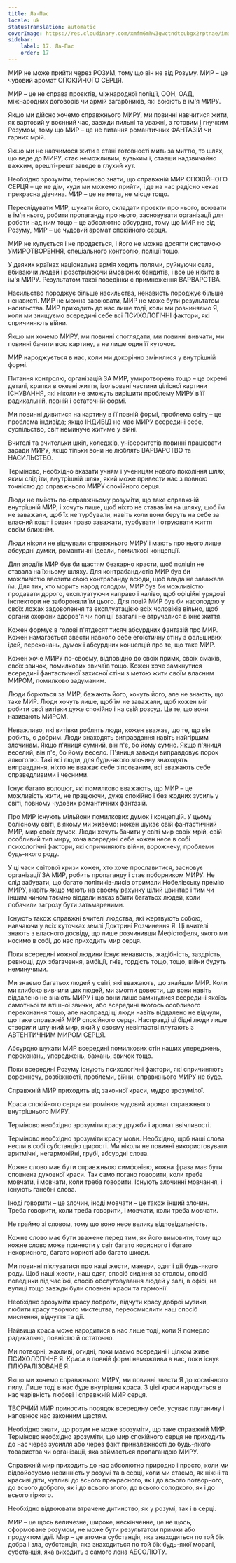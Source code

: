 ```yaml
---
title: Ла-Пас
locale: uk
statusTranslation: automatic
coverImage: https://res.cloudinary.com/xmfm6mhw3gwctndtcubgx2rptnae/image/upload/v1740337243/small_cover_educacion_fundamental_a051170f1c.webp
sidebar:
    label: 17. Ла-Пас
    order: 17
---
```

МИР не може прийти через РОЗУМ, тому що він не від Розуму. МИР – це чудовий аромат СПОКІЙНОГО СЕРЦЯ.

МИР – це не справа проєктів, міжнародної поліції, ООН, ОАД, міжнародних договорів чи армій загарбників, які воюють в ім'я МИРУ.

Якщо ми дійсно хочемо справжнього МИРУ, ми повинні навчитися жити, як вартовий у воєнний час, завжди пильні та уважні, з готовим і гнучким Розумом, тому що МИР – це не питання романтичних ФАНТАЗІЙ чи гарних мрій.

Якщо ми не навчимося жити в стані готовності мить за миттю, то шлях, що веде до МИРУ, стає неможливим, вузьким і, ставши надзвичайно важким, врешті-решт заведе в глухий кут.

Необхідно зрозуміти, терміново знати, що справжній МИР СПОКІЙНОГО СЕРЦЯ – це не дім, куди ми можемо прийти, і де на нас радісно чекає прекрасна дівчина. МИР – це не мета, не місце тощо.

Переслідувати МИР, шукати його, складати проєкти про нього, воювати в ім'я нього, робити пропаганду про нього, засновувати організації для роботи над ним тощо – це абсолютно абсурдно, тому що МИР не від Розуму, МИР – це чудовий аромат спокійного серця.

МИР не купується і не продається, і його не можна досягти системою УМИРОТВОРЕННЯ, спеціального контролю, поліції тощо.

У деяких країнах національна армія ходить полями, руйнуючи села, вбиваючи людей і розстрілюючи ймовірних бандитів, і все це нібито в ім'я МИРУ. Результатом такої поведінки є примноження ВАРВАРСТВА.

Насильство породжує більше насильства, ненависть породжує більше ненависті. МИР не можна завоювати, МИР не може бути результатом насильства. МИР приходить до нас лише тоді, коли ми розчиняємо Я, коли ми знищуємо всередині себе всі ПСИХОЛОГІЧНІ фактори, які спричиняють війни.

Якщо ми хочемо МИРУ, ми повинні споглядати, ми повинні вивчати, ми повинні бачити всю картину, а не лише один її куточок.

МИР народжується в нас, коли ми докорінно змінилися у внутрішній формі.

Питання контролю, організацій ЗА МИР, умиротворень тощо – це окремі деталі, крапки в океані життя, ізольовані частини цілісної картини ІСНУВАННЯ, які ніколи не зможуть вирішити проблему МИРУ в її радикальній, повній і остаточній формі.

Ми повинні дивитися на картину в її повній формі, проблема світу – це проблема індивіда; якщо ІНДИВІД не має МИРУ всередині себе, суспільство, світ неминуче житиме у війні.

Вчителі та вчительки шкіл, коледжів, університетів повинні працювати заради МИРУ, якщо тільки вони не люблять ВАРВАРСТВО та НАСИЛЬСТВО.

Терміново, необхідно вказати учням і ученицям нового покоління шлях, яким слід іти, внутрішній шлях, який може привести нас з повною точністю до справжнього МИРУ спокійного серця.

Люди не вміють по-справжньому розуміти, що таке справжній внутрішній МИР, і хочуть лише, щоб ніхто не ставав їм на шляху, щоб їм не заважали, щоб їх не турбували, навіть коли вони беруть на себе за власний кошт і ризик право заважати, турбувати і отруювати життя своїм ближнім.

Люди ніколи не відчували справжнього МИРУ і мають про нього лише абсурдні думки, романтичні ідеали, помилкові концепції.

Для злодіїв МИР був би щастям безкарно красти, щоб поліція не ставала на їхньому шляху. Для контрабандистів МИР був би можливістю ввозити свою контрабанду всюди, щоб влада не заважала їм. Для тих, хто морить народ голодом, МИР був би можливістю продавати дорого, експлуатуючи направо і наліво, щоб офіційні урядові інспектори не забороняли їм цього. Для повій МИР був би насолодою у своїх ложах задоволення та експлуатацією всіх чоловіків вільно, щоб органи охорони здоров'я чи поліції взагалі не втручалися в їхнє життя.

Кожен формує в голові п'ятдесят тисяч абсурдних фантазій про МИР. Кожен намагається звести навколо себе егоїстичну стіну з фальшивих ідей, переконань, думок і абсурдних концепцій про те, що таке МИР.

Кожен хоче МИРУ по-своєму, відповідно до своїх примх, своїх смаків, своїх звичок, помилкових звичаїв тощо. Кожен хоче замкнутися всередині фантастичної захисної стіни з метою жити своїм власним МИРОМ, помилково задуманим.

Люди борються за МИР, бажають його, хочуть його, але не знають, що таке МИР. Люди хочуть лише, щоб їм не заважали, щоб кожен міг робити свої витівки дуже спокійно і на свій розсуд. Це те, що вони називають МИРОМ.

Неважливо, які витівки роблять люди, кожен вважає, що те, що він робить, є добрим. Люди знаходять виправдання навіть найгіршим злочинам. Якщо п'яниця сумний, він п'є, бо йому сумно. Якщо п'яниця веселий, він п'є, бо йому весело. П'яниця завжди виправдовує порок алкоголю. Такі всі люди, для будь-якого злочину знаходять виправдання, ніхто не вважає себе зіпсованим, всі вважають себе справедливими і чесними.

Існує багато волоцюг, які помилково вважають, що МИР – це можливість жити, не працюючи, дуже спокійно і без жодних зусиль у світі, повному чудових романтичних фантазій.

Про МИР існують мільйони помилкових думок і концепцій. У цьому болісному світі, в якому ми живемо: кожен шукає свій фантастичний МИР, мир своїх думок. Люди хочуть бачити у світі мир своїх мрій, свій особливий тип миру, хоча всередині себе кожен несе в собі психологічні фактори, які спричиняють війни, ворожнечу, проблеми будь-якого роду.

У ці часи світової кризи кожен, хто хоче прославитися, засновує організації ЗА МИР, робить пропаганду і стає поборником МИРУ. Не слід забувати, що багато політиків-лисів отримали Нобелівську премію МИРУ, навіть якщо мають на своєму рахунку цілий цвинтар і тим чи іншим чином таємно віддали наказ вбити багатьох людей, коли побачили загрозу бути затьмареними.

Існують також справжні вчителі людства, які жертвують собою, навчаючи у всіх куточках землі Доктрині Розчинення Я. Ці вчителі знають з власного досвіду, що лише розчинивши Мефістофеля, якого ми носимо в собі, до нас приходить мир серця.

Поки всередині кожної людини існує ненависть, жадібність, заздрість, ревнощі, дух збагачення, амбіції, гнів, гордість тощо, тощо, війни будуть неминучими.

Ми знаємо багатьох людей у світі, які вважають, що знайшли МИР. Коли ми глибоко вивчили цих людей, ми змогли довести, що вони навіть віддалено не знають МИРУ і що вони лише замкнулися всередині якоїсь самотньої та втішної звички, або всередині якогось особливого переконання тощо, але насправді ці люди навіть віддалено не відчули, що таке справжній МИР спокійного серця. Насправді ці бідні люди лише створили штучний мир, який у своєму невігластві плутають з АВТЕНТИЧНИМ МИРОМ СЕРЦЯ.

Абсурдно шукати МИР всередині помилкових стін наших упереджень, переконань, упереджень, бажань, звичок тощо.

Поки всередині Розуму існують психологічні фактори, які спричиняють ворожнечу, розбіжності, проблеми, війни, справжнього МИРУ не буде.

Справжній МИР приходить від законної краси, мудро зрозумілої.

Краса спокійного серця випромінює чудовий аромат справжнього внутрішнього МИРУ.

Терміново необхідно зрозуміти красу дружби і аромат ввічливості.

Терміново необхідно зрозуміти красу мови. Необхідно, щоб наші слова несли в собі субстанцію щирості. Ми ніколи не повинні використовувати аритмічні, негармонійні, грубі, абсурдні слова.

Кожне слово має бути справжньою симфонією, кожна фраза має бути сповнена духовної краси. Так само погано говорити, коли треба мовчати, і мовчати, коли треба говорити. Існують злочинні мовчання, і існують ганебні слова.

Іноді говорити – це злочин, іноді мовчати – це також інший злочин. Треба говорити, коли треба говорити, і мовчати, коли треба мовчати.

Не граймо зі словом, тому що воно несе велику відповідальність.

Кожне слово має бути зважене перед тим, як його вимовити, тому що кожне слово може принести у світ багато корисного і багато некорисного, багато користі або багато шкоди.

Ми повинні піклуватися про наші жести, манери, одяг і дії будь-якого роду. Щоб наші жести, наш одяг, спосіб сидіння за столом, спосіб поведінки під час їжі, спосіб обслуговування людей у залі, в офісі, на вулиці тощо завжди були сповнені краси та гармонії.

Необхідно зрозуміти красу доброти, відчути красу доброї музики, любити красу творчого мистецтва, переосмислити наш спосіб мислення, відчуття та дії.

Найвища краса може народитися в нас лише тоді, коли Я померло радикально, повністю й остаточно.

Ми потворні, жахливі, огидні, поки маємо всередині і цілком живе ПСИХОЛОГІЧНЕ Я. Краса в повній формі неможлива в нас, поки існує ПЛЮРАЛІЗОВАНЕ Я.

Якщо ми хочемо справжнього МИРУ, ми повинні звести Я до космічного пилу. Лише тоді в нас буде внутрішня краса. З цієї краси народиться в нас чарівність любові і справжній МИР серця.

ТВОРЧИЙ МИР приносить порядок всередину себе, усуває плутанину і наповнює нас законним щастям.

Необхідно знати, що розум не може зрозуміти, що таке справжній МИР. Терміново необхідно зрозуміти, що мир спокійного серця не приходить до нас через зусилля або через факт приналежності до будь-якого товариства чи організації, яка займається пропагандою МИРУ.

Справжній мир приходить до нас абсолютно природно і просто, коли ми відвойовуємо невинність у розумі та в серці, коли ми стаємо, як ніжні та красиві діти, чутливі до всього прекрасного, як і до всього потворного, до всього доброго, як і до всього злого, до всього солодкого, як і до всього гіркого.

Необхідно відвоювати втрачене дитинство, як у розумі, так і в серці.

МИР – це щось величезне, широке, нескінченне, це не щось, сформоване розумом, не може бути результатом примхи або продуктом ідеї. Мир – це атомна субстанція, яка знаходиться по той бік добра і зла, субстанція, яка знаходиться по той бік будь-якої моралі, субстанція, яка виходить з самого лона АБСОЛЮТУ.

